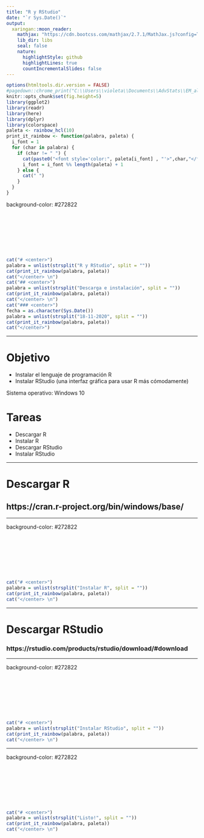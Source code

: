 ---
title: "R y RStudio"
date: "`r Sys.Date()`"
output:
  xaringan::moon_reader:
    mathjax: "https://cdn.bootcss.com/mathjax/2.7.1/MathJax.js?config=TeX-MML-AM_HTMLorMML"
    lib_dir: libs
    seal: false
    nature:
      highlightStyle: github
      highlightLines: true
      countIncrementalSlides: false
---

```{r setup, include=FALSE}
options(htmltools.dir.version = FALSE)
#pagedown::chrome_print("C:\\Users\\violeta\\Documents\\AdvStats\\EM_algo.html")
knitr::opts_chunk$set(fig.height=5) 
library(ggplot2)
library(readr)
library(here)
library(dplyr)
library(colorspace)
paleta <- rainbow_hcl(10)
print_it_rainbow <- function(palabra, paleta) {
  i_font = 1
  for (char in palabra) {
    if (char != " ") {
      cat(paste0("<font style='color:", paleta[i_font] , "'>",char,"</font>"))
      i_font = i_font %% length(paleta) + 1
    } else {
      cat(" ")
    }
  }
}
```

background-color: #272822

<br>
<br>
<br>
<br>
<br>
<br>


```{r, results='asis', echo=FALSE}
cat("# <center>")
palabra = unlist(strsplit("R y RStudio", split = ""))
cat(print_it_rainbow(palabra, paleta))
cat("</center> \n")
cat("## <center>")
palabra = unlist(strsplit("Descarga e instalación", split = ""))
cat(print_it_rainbow(palabra, paleta))
cat("</center> \n")
cat("### <center>")
fecha = as.character(Sys.Date())
palabra = unlist(strsplit("18-11-2020", split = ""))
cat(print_it_rainbow(palabra, paleta))
cat("</center>")
```

---

# Objetivo

- Instalar el lenguaje de programación R 
- Instalar RStudio (una interfaz gráfica para usar R más cómodamente) 

Sistema operativo: Windows 10

# Tareas

- Descargar R
- Instalar R 
- Descargar RStudio
- Instalar RStudio 


---

# Descargar R


## https://cran.r-project.org/bin/windows/base/

---

background-color: #272822

<br>
<br>
<br>
<br>
<br>
<br>


```{r, results='asis', echo=FALSE}
cat("# <center>")
palabra = unlist(strsplit("Instalar R", split = ""))
cat(print_it_rainbow(palabra, paleta))
cat("</center> \n")
```


---

# Descargar RStudio



### https://rstudio.com/products/rstudio/download/#download

---


background-color: #272822

<br>
<br>
<br>
<br>
<br>
<br>


```{r, results='asis', echo=FALSE}
cat("# <center>")
palabra = unlist(strsplit("Instalar RStudio", split = ""))
cat(print_it_rainbow(palabra, paleta))
cat("</center> \n")
```

---



background-color: #272822

<br>
<br>
<br>
<br>
<br>
<br>


```{r, results='asis', echo=FALSE}
cat("# <center>")
palabra = unlist(strsplit("Listo!", split = ""))
cat(print_it_rainbow(palabra, paleta))
cat("</center> \n")
```

